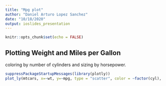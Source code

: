 ```yaml
---
title: "Mpg plot"
author: "Daniel Arturo Lopez Sanchez"
date: "10/18/2020"
output: ioslides_presentation
---
```


```r
knitr::opts_chunk$set(echo = FALSE)
```

## Plotting Weight and Miles per Gallon
coloring by number of cylinders and sizing by horsepower.
```r
suppressPackageStartupMessages(library(plotly))
plot_ly(mtcars, x=~wt, y=~mpg, type = "scatter", color = ~factor(cyl), size = ~hp, mode="markers")
```

